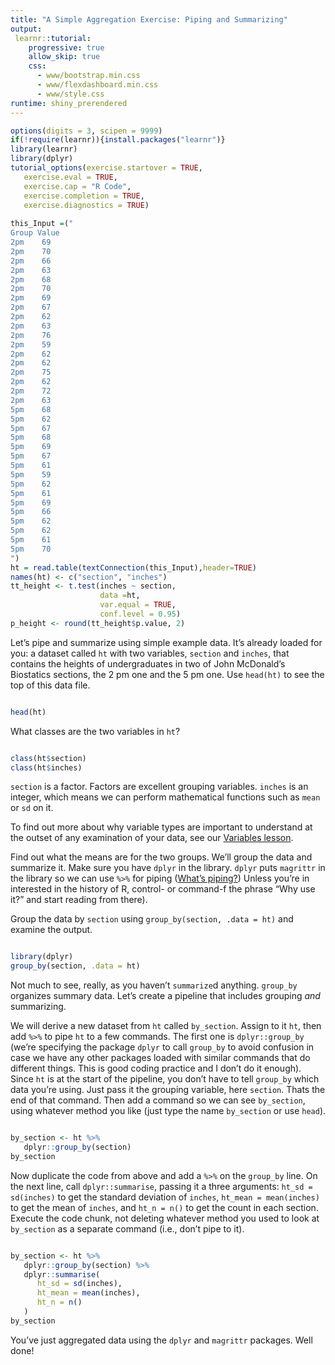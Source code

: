 ```yaml
---
title: "A Simple Aggregation Exercise: Piping and Summarizing"
output: 
 learnr::tutorial:
    progressive: true
    allow_skip: true
    css:
      - www/bootstrap.min.css
      - www/flexdashboard.min.css
      - www/style.css
runtime: shiny_prerendered
---
```


```r
options(digits = 3, scipen = 9999)
if(!require(learnr)){install.packages("learnr")}
library(learnr)
library(dplyr)
tutorial_options(exercise.startover = TRUE,
   exercise.eval = TRUE, 
   exercise.cap = "R Code",
   exercise.completion = TRUE,
   exercise.diagnostics = TRUE)
   
this_Input =("
Group Value
2pm    69    
2pm    70    
2pm    66    
2pm    63    
2pm    68    
2pm    70    
2pm    69    
2pm    67    
2pm    62    
2pm    63    
2pm    76    
2pm    59    
2pm    62    
2pm    62    
2pm    75    
2pm    62    
2pm    72     
2pm    63    
5pm    68
5pm    62
5pm    67
5pm    68
5pm    69
5pm    67
5pm    61
5pm    59
5pm    62
5pm    61
5pm    69
5pm    66
5pm    62
5pm    62
5pm    61
5pm    70
")
ht = read.table(textConnection(this_Input),header=TRUE)
names(ht) <- c("section", "inches")
tt_height <- t.test(inches ~ section, 
                    data =ht,
                    var.equal = TRUE,
                    conf.level = 0.95)
p_height <- round(tt_height$p.value, 2)
```

Let's pipe and summarize using simple example data. It's already loaded for you: a dataset called `ht` with two variables, `section` and `inches`, that contains the heights of undergraduates in two of John McDonald's Biostatics sections, the 2 pm one and the 5 pm one. Use `head(ht)` to see the top of this data file.

```r

```
```r
head(ht)
```

What classes are the two variables in `ht`?

```r

```
```r
class(ht$section)
class(ht$inches)
```

`section` is a factor. Factors are excellent grouping variables. `inches` is an integer, which means we can perform mathematical functions such as `mean` or `sd` on it.

To find out more about why variable types are important to understand at the outset of any examination of your data, see our [Variables lesson](../variables/). 

Find out what the means are for the two groups. We'll group the data and summarize it. Make sure you have `dplyr` in the library. `dplyr` puts `magrittr` in the library so we can use `%>%` for piping ([What's piping?](../piping-and-summarizing/)) Unless you're in interested in the history of R, control- or command-f the phrase "Why use it?" and start reading from there).

Group the data by `section` using `group_by(section, .data = ht)` and examine the output.

```r

```
```r
library(dplyr)
group_by(section, .data = ht)
```

Not much to see, really, as you haven't `summarize`d anything. `group_by` organizes summary data. Let's create a pipeline that includes grouping _and_ summarizing. 


We will derive a new dataset from `ht` called `by_section`. Assign to it `ht`, then add  `%>%` to pipe `ht` to a few commands. The first one is `dplyr::group_by` (we're specifying the package `dplyr` to call `group_by` to avoid confusion in case we have any other packages loaded with similar commands that do different things. This is good coding practice and I don't do it enough). Since `ht` is at the start of the pipeline, you don't have to tell `group_by` which data you're using. Just pass it the grouping variable, here `section`. Thats the end of that command. Then add a command so we can see `by_section`, using whatever method you like (just type the name `by_section` or use `head`).

```r



```
```r
by_section <- ht %>% 
   dplyr::group_by(section) 
by_section
```

Now duplicate the code from above and add a `%>%` on the `group_by` line. On the next line, call `dplyr::summarise`, passing it a three arguments: `ht_sd = sd(inches)` to get the standard deviation of `inches`, `ht_mean = mean(inches)` to get the mean of `inches`, and `ht_n = n()` to get the count in each section. Execute the code chunk, not deleting whatever method you used to look at `by_section` as a separate command (i.e., don't pipe to it). 

```r

```
```r
by_section <- ht %>% 
   dplyr::group_by(section) %>%
   dplyr::summarise(
      ht_sd = sd(inches),
      ht_mean = mean(inches),
      ht_n = n()
   )
by_section
```

You've just aggregated data using the `dplyr` and `magrittr` packages. Well done!

